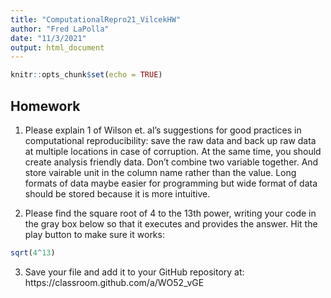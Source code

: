 ```yaml
---
title: "ComputationalRepro21_VilcekHW"
author: "Fred LaPolla"
date: "11/3/2021"
output: html_document
---
```


```r
knitr::opts_chunk$set(echo = TRUE)
```

## Homework

1) Please explain 1 of Wilson et. al's suggestions for good practices in computational reproducibility:
 save the raw data and back up raw data at multiple locations in case of corruption. At the same time, you should create analysis friendly data. Don't combine two variable together. And store vairable unit in the column name rather than the value. Long formats of data maybe easier for programming but wide format of data should be stored because it is more intuitive.


2) Please find the square root of 4 to the 13th power, writing your code in the gray box below so that it executes and provides the answer. Hit the play button to make sure it works:

```r
sqrt(4^13)
```

3) Save your file and add it to your GitHub repository at: https://classroom.github.com/a/WO52_vGE

